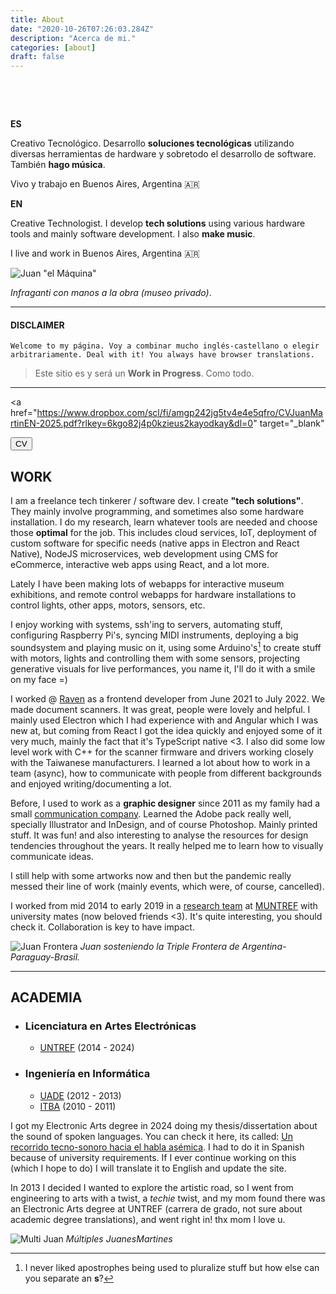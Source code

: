 ```yaml
---
title: About
date: "2020-10-26T07:26:03.284Z"
description: "Acerca de mi."
categories: [about]
draft: false
---
```


&nbsp;
&nbsp;

<br />

**ES**

Creativo Tecnológico. Desarrollo **soluciones tecnológicas** utilizando diversas herramientas de hardware y sobretodo el desarrollo de software. También **hago música**.

Vivo y trabajo en Buenos Aires, Argentina 🇦🇷

**EN**

Creative Technologist. I develop **tech solutions** using various hardware tools and mainly software development. I also **make music**.

I live and work in Buenos Aires, Argentina 🇦🇷

![Juan "el Máquina"][foto maquina]

_Infraganti con manos a la obra (museo privado)_.

---

#### **DISCLAIMER**

`Welcome to my página. Voy a combinar mucho inglés-castellano o elegir arbitrariamente. Deal with it! You always have browser translations.`

> Este sitio es y será un **Work in Progress**. Como todo.

---

<a
  href="<https://www.dropbox.com/scl/fi/amgp242jg5tv4e4e5qfro/CVJuanMartinEN-2025.pdf?rlkey=6kgo82j4p0kzieus2kayodkay&dl=0>"
  target="_blank"
>
  <button className="bg-red-600 hover:bg-red-700 text-white font-bold py-2 px-4 rounded my-5 float-right">
    CV
  </button>
</a>

## WORK

I am a freelance tech tinkerer / software dev. I create **"tech solutions"**. They mainly involve programming, and sometimes also some hardware installation. I do my research, learn whatever tools are needed and choose those **optimal** for the job. This includes cloud services, IoT, deployment of custom software for specific needs (native apps in Electron and React Native), NodeJS microservices, web development using CMS for eCommerce, interactive web apps using React, and a lot more.

Lately I have been making lots of webapps for interactive museum exhibitions, and remote control webapps for hardware installations to control lights, other apps, motors, sensors, etc.

I enjoy working with systems, ssh'ing to servers, automating stuff, configuring Raspberry Pi's, syncing MIDI instruments, deploying a big soundsystem and playing music on it, using some Arduino's[^1] to create stuff with motors, lights and controlling them with some sensors, projecting generative visuals for live performances, you name it, I'll do it with a smile on my face =)

I worked @ [Raven](https://www.raven.com) as a frontend developer from June 2021 to July 2022. We made document scanners. It was great, people were lovely and helpful. I mainly used Electron which I had experience with and Angular which I was new at, but coming from React I got the idea quickly and enjoyed some of it very much, mainly the fact that it's TypeScript native <3. I also did some low level work with C++ for the scanner firmware and drivers working closely with the Taiwanese manufacturers. I learned a lot about how to work in a team (async), how to communicate with people from different backgrounds and enjoyed writing/documenting a lot.

Before, I used to work as a **graphic designer** since 2011 as my family had a small [communication company](https://www.landgraphic.com). Learned the Adobe pack really well, specially Illustrator and InDesign, and of course Photoshop. Mainly printed stuff. It was fun! and also interesting to analyse the resources for design tendencies throughout the years. It really helped me to learn how to visually communicate ideas.

I still help with some artworks now and then but the pandemic really messed their line of work (mainly events, which were, of course, cancelled).

I worked from mid 2014 to early 2019 in a [research team](https://www.intercambiostransorganicos.org) at [MUNTREF](http://untref.edu.ar/muntref/es/arte-y-ciencia/) with university mates (now beloved friends <3). It's quite interesting, you should check it. Collaboration is key to have impact.

![Juan Frontera][foto frontera]
_Juan sosteniendo la Triple Frontera de Argentina-Paraguay-Brasil._

---

## ACADEMIA

- ### Licenciatura en Artes Electrónicas

  - [UNTREF](http://untref.edu.ar/) (2014 - 2024)

- ### Ingeniería en Informática

  - [UADE](http://uade.edu.ar/) (2012 - 2013)
  - [ITBA](http://itba.edu.ar/) (2010 - 2011)

I got my Electronic Arts degree in 2024 doing my thesis/dissertation about the sound of spoken languages. You can check it here, its called: [Un recorrido tecno-sonoro hacia el habla asémica](https://tfg.juanm.art/). I had to do it in Spanish because of university requirements. If I ever continue working on this (which I hope to do) I will translate it to English and update the site.

In 2013 I decided I wanted to explore the artistic road, so I went from engineering to arts with a twist, a _techie_ twist, and my mom found there was an Electronic Arts degree at UNTREF (carrera de grado, not sure about academic degree translations), and went right in! thx mom I love u.

![Multi Juan][foto multijuan]
_Múltiples JuanesMartines_

[^1]: I never liked apostrophes being used to pluralize stuff but how else can you separate an **s**?

[foto maquina]: ./jm-decime-maquina.jpg "Juan Laburante"
[foto frontera]: ./juanfrontera.jpg "Juan en la triple frontera"
[foto multijuan]: ./multijuan.jpg "multi juan"
